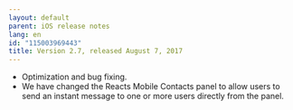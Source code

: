 ```yaml
---
layout: default
parent: iOS release notes
lang: en
id: "115003969443"
title: Version 2.7, released August 7, 2017
---
```

*   Optimization and bug fixing.
*   We have changed the Reacts Mobile Contacts panel to allow users to send an instant message to one or more users directly from the panel.


